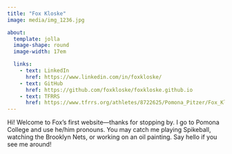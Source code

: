 ```yaml
---
title: "Fox Kloske"
image: media/img_1236.jpg

about:
  template: jolla
  image-shape: round
  image-width: 17em

  links:
    - text: LinkedIn
      href: https://www.linkedin.com/in/foxkloske/
    - text: GitHub
      href: https://github.com/foxkloske/foxkloske.github.io
    - text: TFRRS
      href: https://www.tfrrs.org/athletes/8722625/Pomona_Pitzer/Fox_Kloske.html
---
```


Hi! Welcome to Fox's first website—thanks for stopping by. I go to Pomona College and use he/him pronouns. You may catch me playing Spikeball, watching the Brooklyn Nets, or working on an oil painting. Say hello if you see me around!
